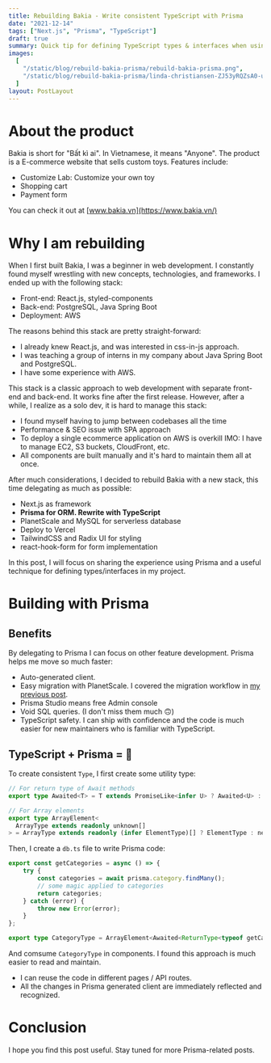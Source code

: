 ```yaml
---
title: Rebuilding Bakia - Write consistent TypeScript with Prisma
date: "2021-12-14"
tags: ["Next.js", "Prisma", "TypeScript"]
draft: true
summary: Quick tip for defining TypeScript types & interfaces when using Prisma.
images:
  [
    "/static/blog/rebuild-bakia-prisma/rebuild-bakia-prisma.png",
    "/static/blog/rebuild-bakia-prisma/linda-christiansen-ZJ53yRQZsA0-unsplash.jpg",
  ]
layout: PostLayout
---
```


# About the product

Bakia is short for "Bất kì ai". In Vietnamese, it means "Anyone". The product is a E-commerce website that sells custom toys. Features include:

- Customize Lab: Customize your own toy
- Shopping cart
- Payment form

You can check it out at [www.bakia.vn](https://www.bakia.vn/)

# Why I am rebuilding

When I first built Bakia, I was a beginner in web development. I constantly found myself wrestling with new concepts, technologies, and frameworks. I ended up with the following stack:

- Front-end: React.js, styled-components
- Back-end: PostgreSQL, Java Spring Boot
- Deployment: AWS

The reasons behind this stack are pretty straight-forward:

- I already knew React.js, and was interested in css-in-js approach.
- I was teaching a group of interns in my company about Java Spring Boot and PostgreSQL.
- I have some experience with AWS.

This stack is a classic approach to web development with separate front-end and back-end. It works fine after the first release. However, after a while, I realize as a solo dev, it is hard to manage this stack:

- I found myself having to jump between codebases all the time
- Performance & SEO issue with SPA approach
- To deploy a single ecommerce application on AWS is overkill IMO: I have to manage EC2, S3 buckets, CloudFront, etc.
- All components are built manually and it's hard to maintain them all at once.

After much considerations, I decided to rebuild Bakia with a new stack, this time delegating as much as possible:

- Next.js as framework
- **Prisma for ORM. Rewrite with TypeScript**
- PlanetScale and MySQL for serverless database
- Deploy to Vercel
- TailwindCSS and Radix UI for styling
- react-hook-form for form implementation

In this post, I will focus on sharing the experience using Prisma and a useful technique for defining types/interfaces in my project.

# Building with Prisma

## Benefits

By delegating to Prisma I can focus on other feature development. Prisma helps me move so much faster:

- Auto-generated client.
- Easy migration with PlanetScale. I covered the migration workflow in [my previous post](https://www.thvu.dev/blog/develop-a-fullstack-workflow-with-prisma-and-planetscale-in-nextjs).
- Prisma Studio means free Admin console
- Void SQL queries. (I don't miss them much 🙃)
- TypeScript safety. I can ship with confidence and the code is much easier for new maintainers who is familiar with TypeScript.

## TypeScript + Prisma = 💪

To create consistent `Type`, I first create some utility type:

```typescript:common.ts
// For return type of Await methods
export type Awaited<T> = T extends PromiseLike<infer U> ? Awaited<U> : T;

// For Array elements
export type ArrayElement<
  ArrayType extends readonly unknown[]
> = ArrayType extends readonly (infer ElementType)[] ? ElementType : never;
```

Then, I create a `db.ts` file to write Prisma code:

```typescript:db.ts
export const getCategories = async () => {
    try {
        const categories = await prisma.category.findMany();
        // some magic applied to categories
        return categories;
    } catch (error) {
        throw new Error(error);
    }
};

```

```typescript:types/category.ts
export type CategoryType = ArrayElement<Awaited<ReturnType<typeof getCategories>>>;
```

And comsume `CategoryType` in components. I found this approach is much easier to read and maintain.

- I can reuse the code in different pages / API routes.
- All the changes in Prisma generated client are immediately reflected and recognized.

# Conclusion

I hope you find this post useful. Stay tuned for more Prisma-related posts.
